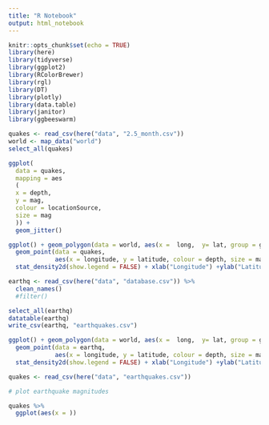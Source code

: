 ```yaml
---
title: "R Notebook"
output: html_notebook
---
```

```r
knitr::opts_chunk$set(echo = TRUE)
library(here)
library(tidyverse)
library(ggplot2)
library(RColorBrewer)
library(rgl)
library(DT)
library(plotly)
library(data.table)
library(janitor)
library(ggbeeswarm)
```
```r
quakes <- read_csv(here("data", "2.5_month.csv"))
world <- map_data("world")
select_all(quakes)
```

```r
ggplot(
  data = quakes, 
  mapping = aes
  (
  x = depth,
  y = mag, 
  colour = locationSource,    
  size = mag
  )) +
  geom_jitter()
```
```r

ggplot() + geom_polygon(data = world, aes(x =  long,  y= lat, group = group)) + 
  geom_point(data = quakes, 
             aes(x = longitude, y = latitude, colour = depth, size = mag )) +
  stat_density2d(show.legend = FALSE) + xlab("Longitude") +ylab("Latitude") + ggtitle("Magnitude Type")+ coord_quickmap()
```
```r
earthq <- read_csv(here("data", "database.csv")) %>%
  clean_names() 
  #filter()

select_all(earthq)
datatable(earthq)
write_csv(earthq, "earthquakes.csv")
```
```r
ggplot() + geom_polygon(data = world, aes(x =  long,  y= lat, group = group)) + 
  geom_point(data = earthq, 
             aes(x = longitude, y = latitude, colour = depth, size = magnitude )) +
  stat_density2d(show.legend = FALSE) + xlab("Longitude") +ylab("Latitude") + ggtitle("Magnitude Type")+ coord_quickmap()
```
```r
quakes <- read_csv(here("data", "earthquakes.csv"))
```



```r
# plot earthquake magnitudes

quakes %>%
  ggplot(aes(x = ))
```
